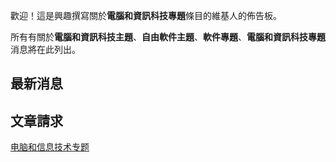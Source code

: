 歡迎！這是興趣撰寫關於'''電腦和資訊科技專題'''條目的維基人的佈告板。

所有有關於'''電腦和資訊科技主題'''、'''自由軟件主題'''、'''軟件專題'''、'''電腦和資訊科技專題'''消息將在此列出。

==最新消息==
==文章請求==
{{IT quick links}}

[[Category:电脑和信息技术专题|]]